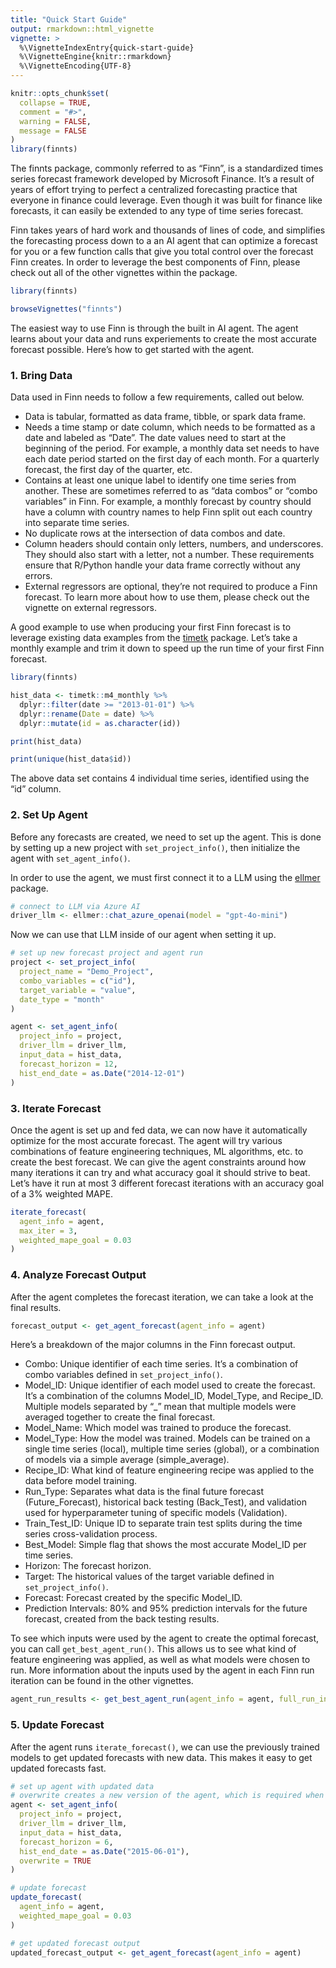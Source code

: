 ```yaml
---
title: "Quick Start Guide"
output: rmarkdown::html_vignette
vignette: >
  %\VignetteIndexEntry{quick-start-guide}
  %\VignetteEngine{knitr::rmarkdown}
  %\VignetteEncoding{UTF-8}
---
```


```r
knitr::opts_chunk$set(
  collapse = TRUE,
  comment = "#>",
  warning = FALSE,
  message = FALSE
)
library(finnts)
```

The finnts package, commonly referred to as "Finn", is a standardized times series forecast framework developed by Microsoft Finance. It's a result of years of effort trying to perfect a centralized forecasting practice that everyone in finance could leverage. Even though it was built for finance like forecasts, it can easily be extended to any type of time series forecast.

Finn takes years of hard work and thousands of lines of code, and simplifies the forecasting process down to a an AI agent that can optimize a forecast for you or a few function calls that give you total control over the forecast Finn creates. In order to leverage the best components of Finn, please check out all of the other vignettes within the package.

```r
library(finnts)

browseVignettes("finnts")
```

The easiest way to use Finn is through the built in AI agent. The agent learns about your data and runs experiements to create the most accurate forecast possible. Here's how to get started with the agent. 

### 1. Bring Data

Data used in Finn needs to follow a few requirements, called out below.

-   Data is tabular, formatted as data frame, tibble, or spark data frame.
-   Needs a time stamp or date column, which needs to be formatted as a date and labeled as "Date". The date values need to start at the beginning of the period. For example, a monthly data set needs to have each date period started on the first day of each month. For a quarterly forecast, the first day of the quarter, etc.
-   Contains at least one unique label to identify one time series from another. These are sometimes referred to as "data combos" or "combo variables" in Finn. For example, a monthly forecast by country should have a column with country names to help Finn split out each country into separate time series.
-   No duplicate rows at the intersection of data combos and date.
-   Column headers should contain only letters, numbers, and underscores. They should also start with a letter, not a number. These requirements ensure that R/Python handle your data frame correctly without any errors.
-   External regressors are optional, they're not required to produce a Finn forecast. To learn more about how to use them, please check out the vignette on external regressors.

A good example to use when producing your first Finn forecast is to leverage existing data examples from the [timetk](https://business-science.github.io/timetk/) package. Let's take a monthly example and trim it down to speed up the run time of your first Finn forecast.

```r
library(finnts)

hist_data <- timetk::m4_monthly %>%
  dplyr::filter(date >= "2013-01-01") %>%
  dplyr::rename(Date = date) %>%
  dplyr::mutate(id = as.character(id))

print(hist_data)

print(unique(hist_data$id))
```

The above data set contains 4 individual time series, identified using the "id" column.

### 2. Set Up Agent

Before any forecasts are created, we need to set up the agent. This is done by setting up a new project with `set_project_info()`, then initialize the agent with `set_agent_info()`. 

In order to use the agent, we must first connect it to a LLM using the [ellmer](https://ellmer.tidyverse.org/index.html) package. 

```r
# connect to LLM via Azure AI
driver_llm <- ellmer::chat_azure_openai(model = "gpt-4o-mini")
```

Now we can use that LLM inside of our agent when setting it up. 

```r
# set up new forecast project and agent run
project <- set_project_info(
  project_name = "Demo_Project",
  combo_variables = c("id"),
  target_variable = "value",
  date_type = "month"
)

agent <- set_agent_info(
  project_info = project,
  driver_llm = driver_llm,
  input_data = hist_data,
  forecast_horizon = 12,
  hist_end_date = as.Date("2014-12-01")
)
```

### 3. Iterate Forecast

Once the agent is set up and fed data, we can now have it automatically optimize for the most accurate forecast. The agent will try various combinations of feature engineering techniques, ML algorithms, etc. to create the best forecast. We can give the agent constraints around how many iterations it can try and what accuracy goal it should strive to beat. Let's have it run at most 3 different forecast iterations with an accuracy goal of a 3% weighted MAPE. 

```r
iterate_forecast(
  agent_info = agent,
  max_iter = 3,
  weighted_mape_goal = 0.03
)
```

### 4. Analyze Forecast Output

After the agent completes the forecast iteration, we can take a look at the final results. 

```r
forecast_output <- get_agent_forecast(agent_info = agent)
```

Here's a breakdown of the major columns in the Finn forecast output. 

- Combo: Unique identifier of each time series. It's a combination of combo variables defined in `set_project_info()`.
- Model_ID: Unique identifier of each model used to create the forecast. It's a combination of the columns Model_ID, Model_Type, and Recipe_ID. Multiple models separated by "_" mean that multiple models were averaged together to create the final forecast. 
- Model_Name: Which model was trained to produce the forecast. 
- Model_Type: How the model was trained. Models can be trained on a single time series (local), multiple time series (global), or a combination of models via a simple average (simple_average).
- Recipe_ID: What kind of feature engineering recipe was applied to the data before model training. 
- Run_Type: Separates what data is the final future forecast (Future_Forecast), historical back testing (Back_Test), and validation used for hyperparameter tuning of specific models (Validation). 
- Train_Test_ID: Unique ID to separate train test splits during the time series cross-validation process. 
- Best_Model: Simple flag that shows the most accurate Model_ID per time series. 
- Horizon: The forecast horizon. 
- Target: The historical values of the target variable defined in `set_project_info()`.
- Forecast: Forecast created by the specific Model_ID. 
- Prediction Intervals: 80% and 95% prediction intervals for the future forecast, created from the back testing results. 

To see which inputs were used by the agent to create the optimal forecast, you can call `get_best_agent_run()`. This allows us to see what kind of feature engineering was applied, as well as what models were chosen to run. More information about the inputs used by the agent in each Finn run iteration can be found in the other vignettes. 

```r
agent_run_results <- get_best_agent_run(agent_info = agent, full_run_info = TRUE)
```

### 5. Update Forecast

After the agent runs `iterate_forecast()`, we can use the previously trained models to get updated forecasts with new data. This makes it easy to get updated forecasts fast. 

```r
# set up agent with updated data
# overwrite creates a new version of the agent, which is required when running update_forecast()
agent <- set_agent_info(
  project_info = project,
  driver_llm = driver_llm,
  input_data = hist_data,
  forecast_horizon = 6,
  hist_end_date = as.Date("2015-06-01"),
  overwrite = TRUE
)

# update forecast
update_forecast(
  agent_info = agent,
  weighted_mape_goal = 0.03
)

# get updated forecast output
updated_forecast_output <- get_agent_forecast(agent_info = agent)
```
